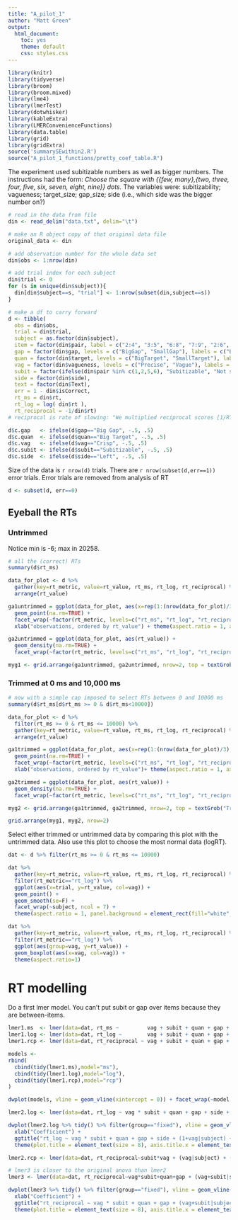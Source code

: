 ```yaml
---
title: "A_pilot_1"
author: "Matt Green"
output:
  html_document:
    toc: yes
    theme: default
    css: styles.css
---  
```


```r
library(knitr)
library(tidyverse)
library(broom)
library(broom.mixed)
library(lme4)
library(lmerTest)
library(dotwhisker)
library(kableExtra)
library(LMERConvenienceFunctions)
library(data.table)
library(grid)
library(gridExtra)
source('summarySEwithin2.R')
source("A_pilot_1_functions/pretty_coef_table.R")
```

The experiment used subitizable numbers as well as bigger numbers. The instructions had the form: _Choose the square with {{few, many},{two, three, four, five, six, seven, eight, nine}} dots._ The variables were: subitizability; vagueness; target_size; gap_size; side (i.e., which side was the bigger number on?)

```r
# read in the data from file
din <- read_delim("data.txt", delim="\t")

# make an R object copy of that original data file
original_data <- din

# add observation number for the whole data set
din$obs <- 1:nrow(din)

# add trial index for each subject
din$trial <- 0
for (s in unique(din$subject)){
  din[din$subject==s, "trial"] <- 1:nrow(subset(din,subject==s))
}
```

```r
# make a df to carry forward
d <- tibble(
  obs = din$obs, 
  trial = din$trial, 
  subject = as.factor(din$subject), 
  item = factor(din$pair, label = c("2:4", "3:5", "6:8", "7:9", "2:6", "7:3", "8:4", "5:9")),
  gap = factor(din$gap, levels = c("BigGap", "SmallGap"), labels = c("Big Gap", "Small Gap")), 
  quan = factor(din$target, levels = c("BigTarget", "SmallTarget"), labels = c("Big Target", "Small Target")), 
  vag = factor(din$vagueness, levels = c("Precise", "Vague"), labels = c("Crisp", "Vague")), 
  subit = factor(ifelse(din$pair %in% c(1,2,5,6), "Subitizable", "Not subitizable")),
  side = factor(din$side), 
  text = factor(din$Text),
  err = 1 - din$isCorrect, 
  rt_ms = din$rt,
  rt_log = log( din$rt ),
  rt_reciprocal = -1/din$rt)
# reciprocal is rate of slowing: "We multiplied reciprocal scores [1/RT] by -1 [-1/RT] to maintain the direction of effects compatible for the three variants, effectively converting speed [number of responses per ms] into 'rate of slowing' " - A linear mixed model analysis of masked repetition priming, Kliegl, Masson & Richter, VISUAL COGNITION,2010,18(5),655--681 (p.~662) 
```

```r
d$c.gap   <- ifelse(d$gap=="Big Gap", -.5, .5)
d$c.quan  <- ifelse(d$quan=="Big Target", -.5, .5)
d$c.vag   <- ifelse(d$vag=="Crisp", -.5, .5)
d$c.subit <- ifelse(d$subit=="Subitizable", -.5, .5)
d$c.side  <- ifelse(d$side=="Left", -.5, .5)
```

Size of the data is `r nrow(d)` trials.  There are `r nrow(subset(d,err==1))` error trials. Error trials are removed from analysis of RT

```r
d <- subset(d, err==0)
```

<!-- 1 was set to NA for being impossible ($-6~ms$). -->
<!-- The variable rt_ms has NA in the case that an error was made. The variable rt_raw includes rt for error trials. -->

## Eyeball the RTs

### Untrimmed

Notice min is -6; max in 20258.

```r
# all the (correct) RTs
summary(d$rt_ms)

data_for_plot <- d %>% 
  gather(key=rt_metric, value=rt_value, rt_ms, rt_log, rt_reciprocal) %>%
  arrange(rt_value)

ga1untrimmed = ggplot(data_for_plot, aes(x=rep(1:(nrow(data_for_plot)/3),times=3), y=rt_value)) + 
  geom_point(na.rm=TRUE) + 
  facet_wrap(~factor(rt_metric, levels=c("rt_ms", "rt_log", "rt_reciprocal")), scales="free_y") +
  xlab("observations, ordered by rt_value") + theme(aspect.ratio = 1, axis.text.x = element_text(angle = 45, hjust = 1))

ga2untrimmed = ggplot(data_for_plot, aes(rt_value)) +
  geom_density(na.rm=TRUE) +
  facet_wrap(~factor(rt_metric, levels=c("rt_ms", "rt_log", "rt_reciprocal")), scales="free") + theme(aspect.ratio = 1, axis.text.x = element_text(angle = 45, hjust = 1))

myg1 <- grid.arrange(ga1untrimmed, ga2untrimmed, nrow=2, top = textGrob("Untrimmed", gp = gpar(fontsize=20, font=3)))
```

### Trimmed at 0 ms and 10,000 ms

```r
# now with a simple cap imposed to select RTs between 0 and 10000 ms
summary(d$rt_ms[d$rt_ms >= 0 & d$rt_ms<10000])

data_for_plot <- d %>% 
  filter(rt_ms >= 0 & rt_ms <= 10000) %>% 
  gather(key=rt_metric, value=rt_value, rt_ms, rt_log, rt_reciprocal) %>%
  arrange(rt_value)

ga1trimmed = ggplot(data_for_plot, aes(x=rep(1:(nrow(data_for_plot)/3), times=3), y=rt_value)) + 
  geom_point(na.rm=TRUE) + 
  facet_wrap(~factor(rt_metric, levels=c("rt_ms", "rt_log", "rt_reciprocal")), scales="free_y") +
  xlab("observations, ordered by rt_value")+ theme(aspect.ratio = 1, axis.text.x = element_text(angle = 45, hjust = 1))

ga2trimmed = ggplot(data_for_plot, aes(rt_value)) +
  geom_density(na.rm=TRUE) +
  facet_wrap(~factor(rt_metric, levels=c("rt_ms", "rt_log", "rt_reciprocal")), scales="free") + theme(aspect.ratio = 1, axis.text.x = element_text(angle = 45, hjust = 1))

myg2 <- grid.arrange(ga1trimmed, ga2trimmed, nrow=2, top = textGrob("Trimmed at 0 and 10,1000 ms", gp = gpar(fontsize=20, font=3)))
``` 

```r
grid.arrange(myg1, myg2, nrow=2)
```

Select either trimmed or untrimmed data by comparing this plot with the untrimmed data. Also use this plot to choose the most normal data (logRT).

```r
dat <- d %>% filter(rt_ms >= 0 & rt_ms <= 10000) 
```

```r
dat %>% 
  gather(key=rt_metric, value=rt_value, rt_ms, rt_log, rt_reciprocal) %>%
  filter(rt_metric=="rt_log") %>%
  ggplot(aes(x=trial, y=rt_value, col=vag)) +
  geom_point() +
  geom_smooth(se=F) +
  facet_wrap(~subject, ncol = 7) +
  theme(aspect.ratio = 1, panel.background = element_rect(fill="white", colour="black", linetype = "solid"))
```

```r
dat %>% 
  gather(key=rt_metric, value=rt_value, rt_ms, rt_log, rt_reciprocal) %>%
  filter(rt_metric=="rt_log") %>%
  ggplot(aes(group=vag, y=rt_value)) +
  geom_boxplot(aes(x=vag, col=vag)) + 
  theme(aspect.ratio=1)
```

# RT modelling

Do a first lmer model. You can't put subit or gap over items because they are between-items.

```r
lmer1.ms  <- lmer(data=dat, rt_ms ~         vag + subit + quan + gap + side + (1|subject) + (1|item))
lmer1.log <- lmer(data=dat, rt_log ~        vag + subit + quan + gap + side + (1|subject) + (1|item))
lmer1.rcp <- lmer(data=dat, rt_reciprocal ~ vag + subit + quan + gap + side + (1|subject) + (1|item))

models <- 
rbind(
  cbind(tidy(lmer1.ms),model="ms"), 
  cbind(tidy(lmer1.log),model="log"), 
  cbind(tidy(lmer1.rcp),model="rcp")
)

dwplot(models, vline = geom_vline(xintercept = 0)) + facet_wrap(~model, scales="free", ncol=1)
```

```r
lmer2.log <- lmer(data=dat, rt_log ~ vag * subit + quan + gap + side + (1+vag|subject) + (1+vag|item))

dwplot(lmer2.log %>% tidy() %>% filter(group=="fixed"), vline = geom_vline(xintercept = 0, colour = "grey50", linetype = 1)) +
  xlab("Coefficient") +
  ggtitle("rt_log ~ vag * subit + quan + gap + side + (1+vag|subject) + (1+vag|item)") + 
  theme(plot.title = element_text(size = 8), axis.title.x = element_text(size=8), axis.text.x = element_text(size=8))

lmer2.rcp <- lmer(data=dat, rt_reciprocal~subit*vag + (vag|subject) + (vag|item))

# lmer3 is closer to the original anova than lmer2
lmer3 <- lmer(data=dat, rt_reciprocal~vag*subit+quan+gap + (vag+subit|subject) + (vag|item))

dwplot(lmer3 %>% tidy() %>% filter(group=="fixed"), vline = geom_vline(xintercept = 0, colour = "grey50", linetype = 1)) +
  xlab("Coefficient") + 
  ggtitle("rt_reciprocal ~ vag * subit + quan + gap + (vag+subit|subject) + (vag|item)") + 
  theme(plot.title = element_text(size = 8), axis.title.x = element_text(size=8), axis.text.x = element_text(size=8))
```


<!-- ```{r} -->
<!-- lmer3b <- lme4::lmer(data=dat, logRT~subit*vag+quan+gap + (subit*vag|subject) + (vag|item))  -->
<!-- lmer3b_tidy <- tidy(lmer3b) -->
<!-- lmer3b_tidy$model="foo" -->
<!-- lmer3b_tidy %>% filter(group=="fixed") %>% dwplot() -->
<!-- ``` -->

<!-- ```{r, summaryLMER, results='asis'} -->
<!-- print(xtable(summary(lmer3)$coefficients, digits=3), type="html") -->
<!-- ``` -->

<!-- ## subitizable -->

<!-- ```{r, subitRT, results='asis'} -->
<!-- print(xtable(summary(lmer(data=dat, subset=subit=="Subitizable",logRT~vag+quan+gap +(vag|subject)+(vag|item)))$coefficients, digits=3), type='html') -->
<!-- ``` -->

<!-- ## not subitizable -->

<!-- ```{r, notsubitrT, results='asis'} -->
<!-- print(xtable(summary(lmer(data=dat, subset=subit=="Not subitizable", logRT~vag+quan+gap +(vag|subject)+(vag|item)))$coefficients, digits=3), type='html') -->
<!-- ``` -->

<!-- # Error rate analysis -->

<!-- ```{r errorrates, results='asis'} -->
<!-- print(xtable(summary( -->
<!-- 	glmer(data=d, err~vag*subit+quan+gap + (vag|subject) + (1|item),  -->
<!-- 				family=binomial,  -->
<!-- 				control = glmerControl(optimizer = "bobyqa") -->
<!-- 				) -->
<!-- 	)$coefficients, -->
<!-- 	digits=3),  -->
<!-- 	type='html') -->
<!-- ``` -->

<!-- # Plots of significant effects -->

<!-- ```{r plot_sig, fig.width=7.5, fig.height=3} -->
<!-- a <- summarySEwithin(data=dat, measurevar="logRT", withinvars=c("vag","subit","item"), idvar="subject") -->
<!-- as <- subset(a,subit=="Subitizable") -->
<!-- as$item <- as.character(as$item) -->
<!-- as$item[as$item=="7:3"] <- "3:7" -->
<!-- as$item <- factor(as$item) -->
<!-- pd <- position_dodge(.05) -->
<!-- plot1 = ggplot(data=as, aes(y=logRT, x=item, ymin=logRT-ci, ymax=ci+logRT, fill=vag, group=vag)) +  -->
<!--   geom_line(position=pd) + -->
<!--   geom_errorbar(width=.2, position=pd)+ -->
<!--   geom_point(pch=21, size=4, position=pd) + -->
<!--   scale_fill_grey(name=element_blank(),start=0,end=1)+ -->
<!--   theme_bw()+ -->
<!--   theme(panel.grid.major = element_blank(), panel.grid.minor = element_blank(), legend.key=element_blank()) + -->
<!--   ggtitle("Response time") -->

<!-- a <- summarySEwithin(data=d, measurevar="err", withinvars=c("vag","subit","item"), idvar="subject") -->
<!-- as <- subset(a,subit=="Subitizable") -->
<!-- as$item <- as.character(as$item) -->
<!-- as$item[as$item=="7:3"] <- "3:7" -->
<!-- as$item <- factor(as$item) -->
<!-- pd <- position_dodge(.05) -->
<!-- plot2 = ggplot(data=as, aes(y=err, x=item, ymin=err-ci, ymax=ci+err, group=vag, fill=vag))+ -->
<!--   geom_line(position=pd) + -->
<!--   geom_errorbar(width=.2, position=pd)+ -->
<!--   geom_point(pch=21, size=4, position=pd) + -->
<!--   scale_fill_grey(name=element_blank(),start=0,end=1)+ -->
<!--   theme_bw()+ -->
<!--   theme(panel.grid.major = element_blank(), panel.grid.minor = element_blank(), legend.key=element_blank()) + -->
<!--   ggtitle("Error rate") -->

<!-- grid.arrange(plot1, plot2, nrow=1, top="Subitizable only") -->
<!-- ``` -->

<!-- ```{r barcharts, fig.width=9, fig.height=3} -->
<!-- bwtheme <- standard.theme("pdf", color=FALSE) -->
<!-- b1=barchart(data=ddply(dat,.(vag,subit),summarise, logRT=mean(logRT)),  -->
<!-- 						logRT~subit,  -->
<!-- 						group=vag, auto.key=list(space='right', cex=.7), par.settings=bwtheme) -->
<!-- b2=barchart(data=ddply(d,.(vag,subit),summarise, Error_Rate=mean(err)),  -->
<!-- 						Error_Rate~subit,  -->
<!-- 						group=vag, auto.key=list(space='right', cex=.7), par.settings=bwtheme) -->
<!-- grid.arrange(b1,b2,ncol=2) -->
<!-- ``` -->

<!-- Subitizability x Vagueness x Quantity -->

<!-- ```{r plotMeansa, fig.width=7, fig.height=3} -->
<!-- a <- summarySEwithin(data=dat, measurevar="logRT", withinvars=c("vag","quan","subit"), idvar="subject") -->
<!-- pd <- position_dodge(.1) -->
<!-- 	ggplot( -->
<!-- 		a,  -->
<!-- 		aes(y=logRT, x=vag, group=quan, shape=quan, col=quan, ymin=logRT-ci, ymax=ci+logRT) -->
<!-- 	) +  -->
<!-- 	geom_point(size=4, position=pd) +  -->
<!-- 	geom_line(position=pd) +  -->
<!-- 	facet_grid(~subit) +  -->
<!-- 	geom_errorbar(width=.1, position=pd) +  -->
<!-- 	theme_bw() +  -->
<!-- 	theme(panel.grid.major=element_blank())  -->
<!-- ``` -->

<!-- ```{r qqplotLMER, fig.width=3, fig.height=3.5} -->
<!-- qqPlot(residuals(lmer2),cex=.5) -->
<!-- ``` -->
